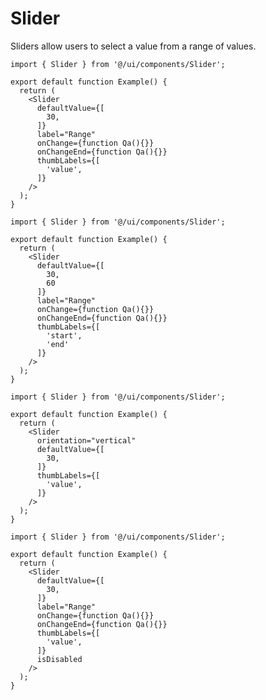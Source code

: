 # Slider

Sliders allow users to select a value from a range of values.

```tsx
import { Slider } from '@/ui/components/Slider';

export default function Example() {
  return (
    <Slider
      defaultValue={[
        30,
      ]}
      label="Range"
      onChange={function Qa(){}}
      onChangeEnd={function Qa(){}}
      thumbLabels={[
        'value',
      ]}
    />
  );
}
```

```tsx
import { Slider } from '@/ui/components/Slider';

export default function Example() {
  return (
    <Slider
      defaultValue={[
        30,
        60
      ]}
      label="Range"
      onChange={function Qa(){}}
      onChangeEnd={function Qa(){}}
      thumbLabels={[
        'start',
        'end'
      ]}
    />
  );
}
```

```tsx
import { Slider } from '@/ui/components/Slider';

export default function Example() {
  return (
    <Slider
      orientation="vertical"
      defaultValue={[
        30,
      ]}
      thumbLabels={[
        'value',
      ]}
    />
  );
}
```

```tsx
import { Slider } from '@/ui/components/Slider';

export default function Example() {
  return (
    <Slider
      defaultValue={[
        30,
      ]}
      label="Range"
      onChange={function Qa(){}}
      onChangeEnd={function Qa(){}}
      thumbLabels={[
        'value',
      ]}
      isDisabled
    />
  );
}
```
